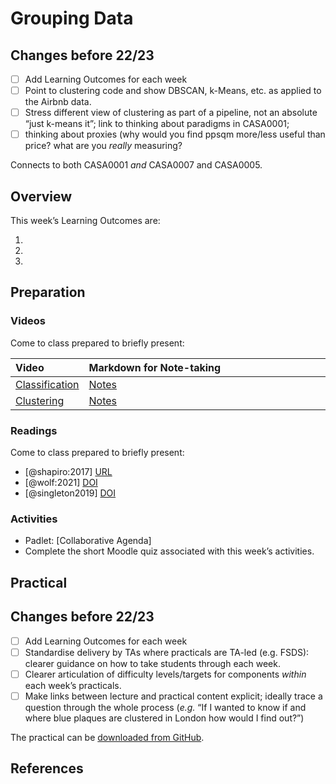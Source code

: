 # Grouping Data

:::{.callout-warning}
## Changes before 22/23
- [ ] Add Learning Outcomes for each week
- [ ] Point to clustering code and show DBSCAN, k-Means, etc. as applied to the Airbnb data. 
- [ ] Stress different view of clustering as part of a pipeline, not an absolute “just k-means it”; link to thinking about paradigms in CASA0001; 
- [ ] thinking about proxies (why would you find ppsqm more/less useful than price? what are you *really* measuring? 

Connects to both CASA0001 *and* CASA0007 and CASA0005.
:::

## Overview

::: {.callout-important}
This week's Learning Outcomes are:

1. 
2. 
3. 
::: 


## Preparation

### Videos

Come to class prepared to briefly present:

| Video | Markdown for Note-taking |
| :---- | :----------------------- |
| [Classification](https://web.microsoftstream.com/video/1a88749d-2dca-4bc6-9990-3227a253bfb0) | [Notes](../lectures/10.1-Classification.md) |
| [Clustering](https://web.microsoftstream.com/video/77b1ad5c-bece-4154-89b3-cb1e42877cae) | [Notes](../lectures/10.2-Clustering.md) |

### Readings

Come to class prepared to briefly present:

- [@shapiro:2017] [URL](https://medium.com/topos-ai/rethinking-distance-in-new-york-city-d17212d24919)
- [@wolf:2021] [DOI](https://doi.org/10.1177%2F0309132520924722)
- [@singleton2019] [DOI](https://doi.org/10.1111/gean.12194)

### Activities

- Padlet: [Collaborative Agenda]
- Complete the short Moodle quiz associated with this week's activities.

## Practical

:::{.callout-warning}
## Changes before 22/23
- [ ] Add Learning Outcomes for each week
- [ ] Standardise delivery by TAs where practicals are TA-led (e.g. FSDS): clearer guidance on how to take students through each week.
- [ ] Clearer articulation of difficulty levels/targets for components *within* each week’s practicals.
- [ ] Make links between lecture and practical content explicit; ideally trace a question through the whole process (*e.g.* “If I wanted to know if and where blue plaques are clustered in London how would I find out?”)
:::

The practical can be [downloaded from GitHub](https://github.com/jreades/fsds/blob/master/practicals/Practical-10-Grouping_Data.ipynb).

## References 
